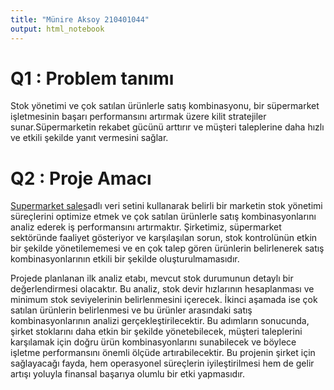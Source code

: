 ```yaml
---
title: "Münire Aksoy 210401044"
output: html_notebook
---
```

# Q1 : Problem tanımı

Stok yönetimi ve çok satılan ürünlerle satış kombinasyonu, bir süpermarket işletmesinin başarı performansını artırmak üzere kilit stratejiler sunar.Süpermarketin rekabet gücünü arttırır ve müşteri taleplerine daha hızlı ve etkili şekilde yanıt vermesini sağlar.


# Q2 : Proje Amacı

[Supermarket sales](https://www.kaggle.com/datasets/aungpyaeap/supermarket-sales?rvi=1)adlı veri setini kullanarak belirli bir marketin stok yönetimi süreçlerini optimize etmek ve çok satılan ürünlerle satış kombinasyonlarını analiz ederek iş performansını artırmaktır. Şirketimiz, süpermarket sektöründe faaliyet gösteriyor ve karşılaşılan sorun, stok kontrolünün etkin bir şekilde yönetilememesi ve en çok talep gören ürünlerin belirlenerek satış kombinasyonlarının etkili bir şekilde oluşturulmamasıdır.

Projede planlanan ilk analiz etabı, mevcut stok durumunun detaylı bir değerlendirmesi olacaktır. Bu analiz, stok devir hızlarının hesaplanması ve minimum stok seviyelerinin belirlenmesini içerecek. İkinci aşamada ise çok satılan ürünlerin belirlenmesi ve bu ürünler arasındaki satış kombinasyonlarının analizi gerçekleştirilecektir. Bu adımların sonucunda, şirket stoklarını daha etkin bir şekilde yönetebilecek, müşteri taleplerini karşılamak için doğru ürün kombinasyonlarını sunabilecek ve böylece işletme performansını önemli ölçüde artırabilecektir. Bu projenin şirket için sağlayacağı fayda, hem operasyonel süreçlerin iyileştirilmesi hem de gelir artışı yoluyla finansal başarıya olumlu bir etki yapmasıdır.